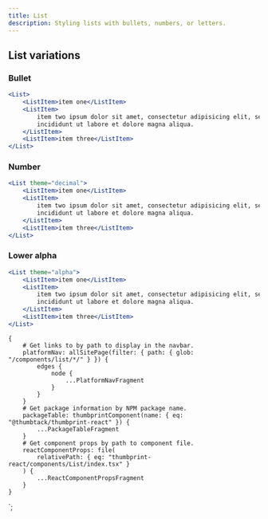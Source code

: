 ```yaml
---
title: List
description: Styling lists with bullets, numbers, or letters.
---
```



<ComponentHeader data={props.data} />

## List variations

### Bullet

```jsx
<List>
    <ListItem>item one</ListItem>
    <ListItem>
        item two ipsum dolor sit amet, consectetur adipisicing elit, sed do eiusmod tempor
        incididunt ut labore et dolore magna aliqua.
    </ListItem>
    <ListItem>item three</ListItem>
</List>
```

### Number

```jsx
<List theme="decimal">
    <ListItem>item one</ListItem>
    <ListItem>
        item two ipsum dolor sit amet, consectetur adipisicing elit, sed do eiusmod tempor
        incididunt ut labore et dolore magna aliqua.
    </ListItem>
    <ListItem>item three</ListItem>
</List>
```

### Lower alpha

```jsx
<List theme="alpha">
    <ListItem>item one</ListItem>
    <ListItem>
        item two ipsum dolor sit amet, consectetur adipisicing elit, sed do eiusmod tempor
        incididunt ut labore et dolore magna aliqua.
    </ListItem>
    <ListItem>item three</ListItem>
</List>
```

<ComponentFooter data={props.data} />

    {
        # Get links to by path to display in the navbar.
        platformNav: allSitePage(filter: { path: { glob: "/components/list/*/" } }) {
            edges {
                node {
                    ...PlatformNavFragment
                }
            }
        }
        # Get package information by NPM package name.
        packageTable: thumbprintComponent(name: { eq: "@thumbtack/thumbprint-react" }) {
            ...PackageTableFragment
        }
        # Get component props by path to component file.
        reactComponentProps: file(
            relativePath: { eq: "thumbprint-react/components/List/index.tsx" }
        ) {
            ...ReactComponentPropsFragment
        }
    }
`;

